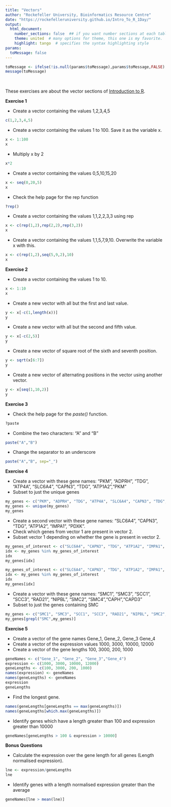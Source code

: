 ```yaml
---
title: "Vectors"
author: "Rockefeller University, Bioinformatics Resource Centre"
date: "https://rockefelleruniversity.github.io/Intro_To_R_1Day/"
output: 
  html_document:
    number_sections: false  ## if you want number sections at each table header
    theme: united  # many options for theme, this one is my favorite.
    highlight: tango  # specifies the syntax highlighting style
params:
  toMessage: false    
---
```


```r
toMessage <- ifelse(!is.null(params$toMessage),params$toMessage,FALSE)
message(toMessage)
```

<p>&nbsp;</p>
These exercises are about the vector sections of [Introduction to R](https://rockefelleruniversity.github.io/Intro_To_R_1Day/). 



**Exercise 1**

- Create a vector containing the values 1,2,3,4,5
```r
c(1,2,3,4,5)

```

- Create a vector containing the values 1 to 100. Save it as the variable x. 
```r
x <- 1:100
x
```

- Multiply x by 2
```r
x*2
```

- Create a vector containing the values  0,5,10,15,20
```r
x <- seq(0,20,5)
x
```

- Check the help page for the rep function

```r
?rep()

```


- Create a vector containing the values 1,1,2,2,3,3 using rep
```r
x <- c(rep(1,2),rep(2,2),rep(3,2))
x
```

- Create a vector containing the values 1,1,5,7,9,10. Overwrite the variable x with this.
```r
x <- c(rep(1,2),seq(5,9,2),10)
x
```

**Exercise 2**

- Create a vector containing the values 1 to 10.
```r
x <- 1:10
x
```

- Create a new vector with all but the first and last value.
```r
y <- x[-c(1,length(x))]
y
```

- Create a new vector with all but the second and fifth value.
```r
y <- x[-c(2,5)]
y
```

- Create a new vector of square root of the sixth and seventh position.
```r
y <- sqrt(x[6:7])
y
```

- Create a new vector of alternating positions in the vector using another vector.
```r
y <- x[seq(1,10,2)]
y
```


**Exercise 3** 

- Check the help page for the *paste()* function.
```r
?paste
```

- Combine the two characters: "A" and "B"
```r
paste("A","B")
```

- Change the separator to an underscore

```r
paste("A","B", sep="_")
```

**Exercise 4**

- Create a vector with these gene names: "PKM", "ADPRH", "TDG", "ATP4A", "SLC6A4", "CAPN3", "TDG", "ATP1A2","PKM"
- Subset to just the unique genes

```r
my_genes <- c("PKM", "ADPRH", "TDG", "ATP4A", "SLC6A4", "CAPN3", "TDG", "ATP1A2","PKM")
my_genes <- unique(my_genes)
my_genes 
```

- Create a second vector with these gene names: "SLC6A4", "CAPN3", "TDG", "ATP1A2", "IMPA1", "PDXK".
- Check which genes from vector 1 are present in vector 2.
- Subset vector 1 depending on whether the gene is present in vector 2. 

```r
my_genes_of_interest <- c("SLC6A4", "CAPN3", "TDG", "ATP1A2", "IMPA1", "PDXK")
idx <- my_genes %in% my_genes_of_interest
idx
my_genes[idx]
```


```r
my_genes_of_interest <- c("SLC6A4", "CAPN3", "TDG", "ATP1A2", "IMPA1", "PDXK")
idx <- my_genes %in% my_genes_of_interest
idx
my_genes[idx]
```

- Create a vector with these gene names: "SMC1", "SMC3", "SCC1", "SCC3", "RAD21", "NIPBL", "SMC2", "SMC4","CAPH","CAPD3"
- Subset to just the genes containing SMC

```r
my_genes <- c("SMC1", "SMC3", "SCC1", "SCC3", "RAD21", "NIPBL", "SMC2", "SMC4","CAPH","CAPD3")
my_genes[grepl("SMC",my_genes)]

```

**Exercise 5**

- Create a vector of the gene names Gene_1, Gene_2, Gene_3 Gene_4
- Create a vector of the expression values 1000, 3000, 10000, 12000
- Create a vector of the gene lengths 100, 3000, 200, 1000

```r
geneNames <- c("Gene_1", "Gene_2", "Gene_3","Gene_4")
expression <- c(1000, 3000, 10000, 12000)
geneLengths <- c(100, 3000, 200, 1000)
names(expression) <- geneNames
names(geneLengths) <- geneNames
expression
geneLengths
```

- Find the longest gene.
```r
names(geneLengths[geneLengths == max(geneLengths)])
names(geneLengths[which.max(geneLengths)])
```

- Identify genes which have a length greater than 100 and expression greater than 10000

```r
geneNames[geneLengths > 100 & expression > 10000]

```

**Bonus Questions**
<a name="bonus" id="bonus"></a>

- Calculate the expression over the gene length for all genes (Length normalised expression).
```r
lne <- expression/geneLengths
lne
```


- Identify genes with a length normalised expression greater than the average
```r
geneNames[lne > mean(lne)]

```

 